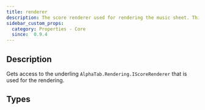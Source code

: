 ```yaml
---
title: renderer
description: The score renderer used for rendering the music sheet. This is the low-level API responsible for the actual rendering chain. 
sidebar_custom_props:
  category: Properties - Core
  since:  0.9.4
---
```


<SinceBadge since="0.9.4" />


## Description
Gets access to the underling `AlphaTab.Rendering.IScoreRenderer` that is used for the rendering. 


<PropertyDescription metadata={metadata} />


## Types

<TypeTable>
    <TypeRow type="js" name="alphaTab.rendering.IScoreRenderer" />
    <TypeRow type="net" name="AlphaTab.Rendering.IScoreRenderer" />
</TypeTable>